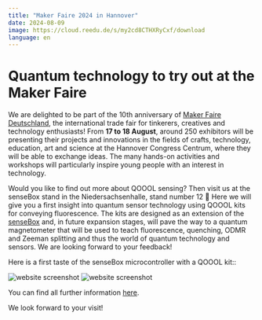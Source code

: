 ```yaml
---
title: "Maker Faire 2024 in Hannover"
date: 2024-08-09
image: https://cloud.reedu.de/s/my2cd8CTHXRyCxf/download
language: en
---
```


# Quantum technology to try out at the Maker Faire 

We are delighted to be part of the 10th anniversary of [Maker Faire Deutschland](https://maker-faire.de/), the international trade fair for tinkerers, creatives and technology enthusiasts! From **17 to 18 August**, around 250 exhibitors will be presenting their projects and innovations in the fields of crafts, technology, education, art and science at the Hannover Congress Centrum, where they will be able to exchange ideas. The many hands-on activities and workshops will particularly inspire young people with an interest in technology.

Would you like to find out more about QOOOL sensing? Then visit us at the senseBox stand in the Niedersachsenhalle, stand number 12 📍 Here we will give you a first insight into quantum sensor technology using QOOOL kits for conveying fluorescence. The kits are designed as an extension of the [senseBox](https://sensebox.de/en) and, in future expansion stages, will pave the way to a quantum magnetometer that will be used to teach fluorescence, quenching, ODMR and Zeeman splitting and thus the world of quantum technology and sensors. We are looking forward to your feedback! 

Here is a first taste of the senseBox microcontroller with a QOOOL kit::

![website screenshot](https://cloud.reedu.de/s/s8bjmWZJZnCkSmj/download)
![website screenshot](https://cloud.reedu.de/s/my2cd8CTHXRyCxf/download)

You can find all further information [here](https://maker-faire.de/maker/sensebox-toolkit-fuer-digitale-bildung-citizen-science-und-umweltmonitoring/).

We look forward to your visit!
